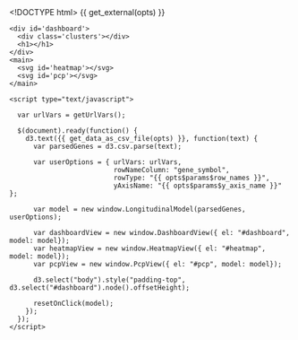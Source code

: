 <!DOCTYPE html>
<html>

  <head>
    <meta http-equiv="Content-Type" content="text/html; charset=utf-8"/>
    <title>{{ opts$params$title }}</title>
    {{ get_external(opts) }}
  </head>

  <body>

    <div id='dashboard'>
      <div class='clusters'></div>
      <h1></h1>
    </div>
    <main>
      <svg id='heatmap'></svg>
      <svg id='pcp'></svg>
    </main>

    <script type="text/javascript">

      var urlVars = getUrlVars();

      $(document).ready(function() {
        d3.text({{ get_data_as_csv_file(opts) }}, function(text) {
          var parsedGenes = d3.csv.parse(text);

          var userOptions = { urlVars: urlVars,
                              rowNameColumn: "gene_symbol",
                              rowType: "{{ opts$params$row_names }}",
                              yAxisName: "{{ opts$params$y_axis_name }}" };

          var model = new window.LongitudinalModel(parsedGenes, userOptions);

          var dashboardView = new window.DashboardView({ el: "#dashboard", model: model});
          var heatmapView = new window.HeatmapView({ el: "#heatmap", model: model});
          var pcpView = new window.PcpView({ el: "#pcp", model: model});

          d3.select("body").style("padding-top", d3.select("#dashboard").node().offsetHeight);

          resetOnClick(model);
        });
      });
    </script>

  </body>
</html>
